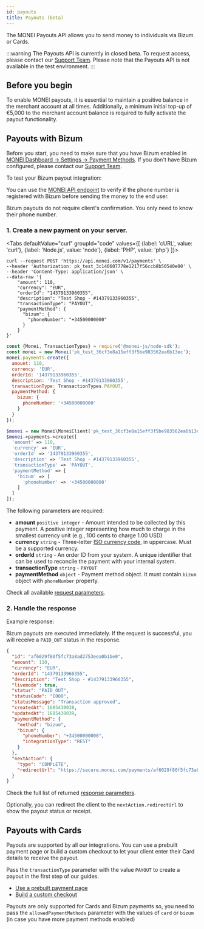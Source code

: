```yaml
---
id: payouts
title: Payouts (beta)
---
```


The MONEI Payouts API allows you to send money to individuals via Bizum or Cards.

:::warning
The Payouts API is currently in closed beta. To request access, please contact our [Support Team](https://support.monei.com/hc/requests/new). Please note that the Payouts API is not available in the test environment.
:::

## Before you begin

To enable MONEI payouts, it is essential to maintain a positive balance in the merchant account at all times. Additionally, a minimum initial top-up of €5,000 to the merchant account balance is required to fully activate the payout functionality.

## Payouts with Bizum

Before you start, you need to make sure that you have Bizum enabled in [MONEI Dashboard → Settings → Payment Methods](https://dashboard.monei.com/settings/payment-methods). If you don't have Bizum configured, please contact our [Support Team](https://support.monei.com/hc/requests/new).

To test your Bizum payout integration:

You can use the [MONEI API endpoint](/apis/rest/bizum/) to verify if the phone number is registered with Bizum before sending the money to the end user.

Bizum payouts do not require client's confirmation. You only need to know their phone number.

### 1. Create a new payment on your server.


<Tabs
  defaultValue="curl"
  groupId="code"
  values={[
    {label: 'cURL', value: 'curl'},
    {label: 'Node.js', value: 'node'},
    {label: 'PHP', value: 'php'}
  ]}>
<TabItem value="curl">

```shell script title="POST https://api.monei.com/v1/payments"
curl --request POST 'https://api.monei.com/v1/payments' \
--header 'Authorization: pk_test_3c140607778e1217f56ccb8b50540e00' \
--header 'Content-Type: application/json' \
--data-raw '{
    "amount": 110,
    "currency": "EUR",
    "orderId": "14379133960355",
    "description": "Test Shop - #14379133960355",
    "transactionType": "PAYOUT",
    "paymentMethod": {
      "bizum": {
        "phoneNumber": "+34500000000"
      }
    }
}'
```

</TabItem>

<TabItem value="node">

```js title="server.js"
const {Monei, TransactionTypes} = require('@monei-js/node-sdk');
const monei = new Monei('pk_test_36cf3e8a15eff3f5be983562ea6b13ec');
monei.payments.create({
  amount: 110,
  currency: 'EUR',
  orderId: '14379133960355',
  description: 'Test Shop - #14379133960355',
  transactionType: TransactionTypes.PAYOUT,
  paymentMethod: {
    bizum: {
      phoneNumber: '+34500000000'
    }
  }
});
```

</TabItem>
<TabItem value="php">

```php title="server.php"
$monei = new Monei\MoneiClient('pk_test_36cf3e8a15eff3f5be983562ea6b13ec');
$monei->payments->create([
  'amount' => 110,
  'currency' => 'EUR',
  'orderId' => '14379133960355',
  'description' => 'Test Shop - #14379133960355',
  'transactionType' => 'PAYOUT',
  'paymentMethod' => [
    'bizum' => [
      'phoneNumber' => '+34500000000'
    ]
  ]
]);
```

</TabItem>
</Tabs>

The following parameters are required:

- **amount** `positive integer` - Amount intended to be collected by this payment. A positive integer representing how much to charge in the smallest currency unit (e.g., 100 cents to charge 1.00 USD)
- **currency** `string` - Three-letter [ISO currency code](https://en.wikipedia.org/wiki/ISO_4217), in uppercase. Must be a supported currency.
- **orderId** `string` - An order ID from your system. A unique identifier that can be used to reconcile the payment with your internal system.
- **transactionType** `string` - `PAYOUT`
- **paymentMethod** `object` - Payment method object. It must contain `bizum` object with `phoneNumber` property.

Check all available [request parameters](/apis/rest/payments-create/).

### 2. Handle the response

Example response:

Bizum payouts are executed immediately. If the request is successful, you will receive a `PAID_OUT` status in the response.

```json
{
  "id": "af6029f80f5fc73a8ad2753eea0b1be0",
  "amount": 110,
  "currency": "EUR",
  "orderId": "14379133960355",
  "description": "Test Shop - #14379133960355",
  "livemode": true,
  "status": "PAID_OUT",
  "statusCode": "E000",
  "statusMessage": "Transaction approved",
  "createdAt": 1685430038,
  "updatedAt": 1685430039,
  "paymentMethod": {
    "method": "bizum",
    "bizum": {
      "phoneNumber": "+34500000000",
      "integrationType": "REST"
    }
  },
  "nextAction": {
    "type": "COMPLETE",
    "redirectUrl": "https://secure.monei.com/payments/af6029f80f5fc73a8ad2753eea0b1be0/receipt"
  }
}
```

Check the full list of returned [response parameters](/apis/rest/schemas/payment/).

Optionally, you can redirect the client to the `nextAction.redirectUrl` to show the payout status or receipt.

## Payouts with Cards

Payouts are supported by all our integrations. You can use a prebuilt payment page or build a custom checkout to let your client enter their Card details to receive the payout.

Pass the `transactionType` parameter with the value `PAYOUT` to create a payout in the first step of our guides.

- [Use a prebuilt payment page](integrations/use-prebuilt-payment-page.mdx)
- [Build a custom checkout](integrations/build-custom-checkout.mdx)

Payouts are only supported for Cards and Bizum payments so, you need to pass the `allowedPaymentMethods` parameter with the values of `card` or `bizum` (in case you have more payment methods enabled)
